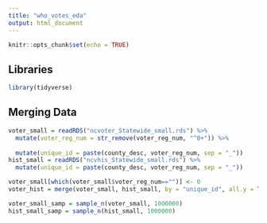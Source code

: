 ```yaml
---
title: "who_votes_eda"
output: html_document
---
```


```r
knitr::opts_chunk$set(echo = TRUE)
```

## Libraries
```r
library(tidyverse)
```
## Merging Data

```r
voter_small = readRDS("ncvoter_Statewide_small.rds") %>%
  mutate(voter_reg_num = str_remove(voter_reg_num, "^0+")) %>%
  
  mutate(unique_id = paste(county_desc, voter_reg_num, sep = "_"))
hist_small = readRDS("ncvhis_Statewide_small.rds") %>%
  mutate(unique_id = paste(county_desc, voter_reg_num, sep = "_"))

voter_small[which(voter_small$voter_reg_num=="")] <- 0
voter_hist = merge(voter_small, hist_small, by = "unique_id", all.y = TRUE)

```

```r
voter_small_samp = sample_n(voter_small, 1000000) 
hist_small_samp = sample_n(hist_small, 1000000) 

```

```r

```

